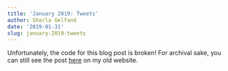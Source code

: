 ```yaml
---
title: 'January 2019: Tweets'
author: Sharla Gelfand
date: '2019-01-31'
slug: january-2019-tweets
---
```


Unfortunately, the code for this blog post is broken! For archival sake, you can still see the post [here](http://sharlagelfand.netlify.com/posts/january-2019-tweets/) on my old website.
